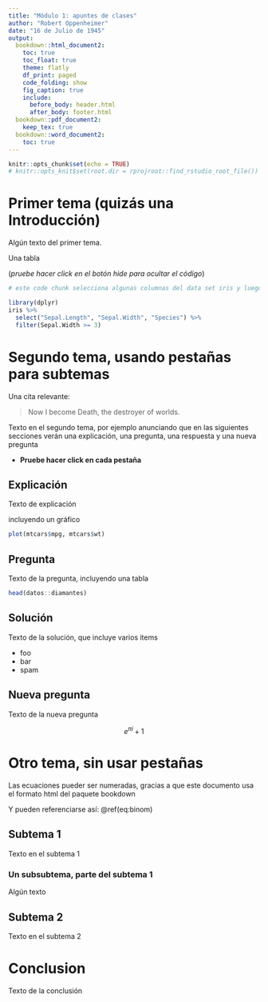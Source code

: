 ```yaml
---
title: "Módulo 1: apuntes de clases"
author: "Robert Oppenheimer"
date: "16 de Julio de 1945"
output: 
  bookdown::html_document2:
    toc: true
    toc_float: true
    theme: flatly
    df_print: paged
    code_folding: show
    fig_caption: true
    include:
      before_body: header.html
      after_body: footer.html
  bookdown::pdf_document2:
    keep_tex: true
  bookdown::word_document2:
    toc: true
---
```




```r
knitr::opts_chunk$set(echo = TRUE)
# knitr::opts_knit$set(root.dir = rprojroot::find_rstudio_root_file())
```




# Primer tema (quizás una Introducción)

Algún texto del primer tema.

Una tabla 

(*pruebe hacer click en el botón hide para ocultar el código*)

```r
# este code chunk selecciona algunas columnas del data set iris y luego filtra observaciones

library(dplyr)
iris %>% 
  select("Sepal.Length", "Sepal.Width", "Species") %>% 
  filter(Sepal.Width >= 3)

```



# Segundo tema, usando pestañas para subtemas {.tabset .tabset-fade .tabset-pills}

Una cita relevante:


> Now I become Death,
> the destroyer of worlds.

Texto en el segundo tema, por ejemplo anunciando que en las siguientes 
secciones verán una explicación, una pregunta, una respuesta y una nueva pregunta

+ **Pruebe hacer click en cada pestaña**

## Explicación

Texto de explicación

incluyendo un gráfico

```r
plot(mtcars$mpg, mtcars$wt)
```



## Pregunta

Texto de la pregunta, incluyendo una tabla

```r
head(datos::diamantes)

```


## Solución

Texto de la solución, que incluye varios items

+ foo
+ bar
+ spam



## Nueva pregunta

Texto de la nueva pregunta

$$e^{\pi i} + 1$$



# Otro tema, sin usar pestañas

Las ecuaciones pueder ser numeradas, gracias a que este documento usa el formato html del paquete bookdown

\begin{equation} 
  f\left(k\right) = \binom{n}{k} p^k\left(1-p\right)^{n-k}
  (\#eq:binom)
\end{equation} 

Y pueden referenciarse así: \@ref(eq:binom)

## Subtema 1

Texto en el subtema 1

### Un subsubtema, parte del subtema 1

Algún texto

## Subtema 2

Texto en el subtema 2

# Conclusion

Texto de la conclusión
